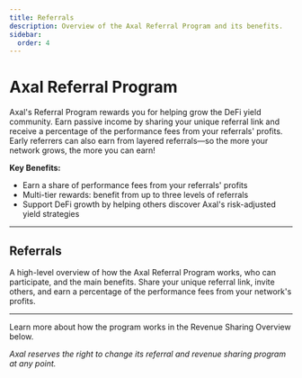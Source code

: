 ```yaml
---
title: Referrals
description: Overview of the Axal Referral Program and its benefits.
sidebar:
  order: 4
---
```


# Axal Referral Program

Axal's Referral Program rewards you for helping grow the DeFi yield community. Earn passive income by sharing your unique referral link and receive a percentage of the performance fees from your referrals' profits. Early referrers can also earn from layered referrals—so the more your network grows, the more you can earn!

**Key Benefits:**
- Earn a share of performance fees from your referrals' profits
- Multi-tier rewards: benefit from up to three levels of referrals
- Support DeFi growth by helping others discover Axal's risk-adjusted yield strategies

---

## Referrals

A high-level overview of how the Axal Referral Program works, who can participate, and the main benefits. Share your unique referral link, invite others, and earn a percentage of the performance fees from your network's profits.

---

Learn more about how the program works in the Revenue Sharing Overview below.

*Axal reserves the right to change its referral and revenue sharing program at any point.* 